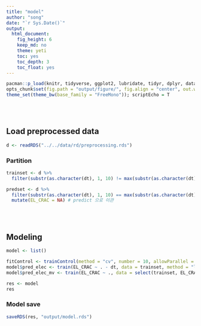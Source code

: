 ```yaml
---
title: "model"
author: "song"
date: "`r Sys.Date()`"
output:
  html_document:
    fig_height: 6
    keep_md: no
    theme: yeti
    toc: yes
    toc_depth: 3
    toc_float: yes
---
```


```r
pacman::p_load(knitr, tidyverse, ggplot2, lubridate, tidyr, dplyr, data.table, caret, zoo, RMySQL)
opts_chunk$set(fig.path = "output/figure/", fig.align = "center", out.width = "85%", warning = F, message = F)
theme_set(theme_bw(base_family = "FreeMono")); scriptEcho = T
```

<br><br>

## Load preprocessed data

```r
d <- readRDS("../../data/rd/preprocessing.rds")
```

### Partition

```r
trainset <- d %>% 
  filter(substr(as.character(dt), 1, 10) != max(substr(as.character(dt), 1, 10)))

predset <- d %>% 
  filter(substr(as.character(dt), 1, 10) == max(substr(as.character(dt), 1, 10))) %>% 
  mutate(EL_CRAC = NA) # predict 으로 이관
```

<br><br>

## Modeling

```r
model <- list()

fitControl <- trainControl(method = "cv", number = 10, allowParallel = TRUE)
model$pred_elec <- train(EL_CRAC ~ . - dt, data = trainset, method = "lars", trControl = fitControl)
model$pred_elec_mv <- train(EL_CRAC ~ ., data = select(trainset, EL_CRAC, zone, month, wday, hour), method = "rpart", trControl = fitControl)

res <- model
res
```

### Model save

```r
saveRDS(res, "output/model.rds")
```